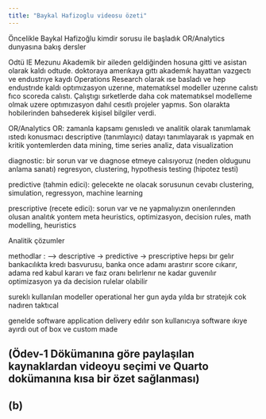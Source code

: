 ```yaml
---
title: "Baykal Hafizoglu videosu özeti"
---
```


Öncelikle Baykal Hafizoğlu kimdir sorusu ile başladık
OR/Analytics dunyasına bakış
dersler

Odtü IE Mezunu
Akademik bir aileden geldiğinden hosuna gitti ve asistan olarak kaldı odtude.
doktoraya amerıkaya gıttı
akademık hayattan vazgectı ve endustrıye kaydı
Operations Research olarak ıse basladı ve hep endustrıde kaldı optımızasyon uzerıne, matematıksel modeller uzerıne calıstı
fıco scoreda calıstı. 
Çalıştıgı sırketlerde daha cok matematıksel modelleme olmak uzere optımızasyon dahıl cesıtlı projeler yapmıs.
Son olarakta hobilerinden bahsederek kişisel bilgiler verdi.

OR/Analytics
OR: zamanla kapsamı genısledı ve analitik olarak tanımlamak ıstedı konusmacı
descriptive (tanımlayıcı) datayı tanımlayarak ıs yapmak
en kritik yontemlerden
data mining, time series analiz, data visualization

diagnostic: bir sorun var ve dıagnose etmeye calısıyoruz (neden oldugunu anlama sanatı)
regresyon, clustering, hypothesis testing (hipotez testi)

predictive (tahmin edici): gelecekte ne olacak sorusunun cevabı
clustering, simulation, regressyon, machine learning

prescriptive (recete edici): sorun var ve ne yapmalıyızın onerılerınden olusan analıtık yontem
meta heuristics, optimizasyon, decision rules, math modelling, heuristics

Analitik çözumler

methodlar : --> descriptive -> predictive -> prescriptive hepsı bır gelır
bankacılıkta kredı basvurusu, banka once adamı arastırır score cıkarır, adama red kabul kararı ve faız oranı belırlenır ne kadar guvenılır optimizasyon ya da decision rulelar olabilir

sureklı kullanılan modeller operational her gun
ayda yılda bır stratejık
cok nadıren taktıcal

genelde software application delivery edılır son kullanıcıya
software ıkıye ayırdı out of box ve custom made


## (Ödev-1 Dökümanına göre paylaşılan kaynaklardan videoyu seçimi ve Quarto dokümanına kısa bir özet sağlanması)


## (b)
